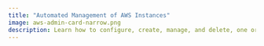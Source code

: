 ```yaml
---
title: "Automated Management of AWS Instances"
image: aws-admin-card-narrow.png
description: Learn how to configure, create, manage, and delete, one or multiple instances
---
```

